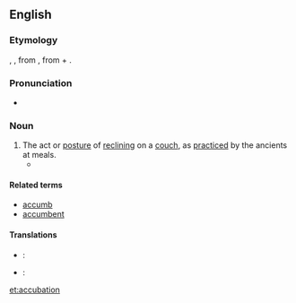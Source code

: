 ==English==

===Etymology===
{{etyl|la}} {{term|accubatio|lang=la}}, {{term|accubitio|lang=la}}, from {{term|accubare|accubāre|to recline|lang=la}}, from {{term||ad-|lang=la}} + {{term|cubare|cubāre|to lie down|lang=la}}.

===Pronunciation===
{{rfp|lang=en}}
<!--
'''ac*cu-ba*tion'''
AAH-keoo-BEI-shun-->
* {{rhymes|eɪʃən}}

===Noun===
{{en-noun|-}}

# The act or [[posture]] of [[reclining]] on a [[couch]], as [[practiced]] by the ancients at meals.
#* {{quote-journal|journal=Journal of Biblical literature|volume=21-22|page=64|year=1902|passage='''Accubation''' was introduced in Rome after the first Punic War (264-241 BC). In Greece '''accubation''' was unknown at the time of the Homeric poems (cf. Od. i. 145 ἑξείης ἕζοντο κατὰ κλισμούς τε θρόνους τε, XV. 134 ἑζέσθην δ᾽ ἄρ᾽ ἔπειτα κατὰ κλισμούς τε θρόνους τε), but afterwards the Greeks and Romans adopted this Oriental fashion and lay very nearly flat on their breasts while taking their meals, or in a semi-sitting posture supported on the left elbow.|url=http://books.google.com/books?id=XA1AZqgPF74C}}

====Related terms====
* [[accumb]]
* [[accumbent]]

====Translations====
{{trans-top|the act or posture of reclining on a couch}}
{{trans-mid}}
{{trans-bottom}}
{{checktrans-top}}
* {{ttbc|fr}}: {{t-|fr|accubation}}
* {{ttbc|la}}: {{t|la|accubatio}}
{{trans-bottom}}

[[et:accubation]]